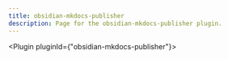 ---
title: obsidian-mkdocs-publisher
description: Page for the obsidian-mkdocs-publisher plugin.
---


<Plugin pluginId={"obsidian-mkdocs-publisher"}></Plugin>